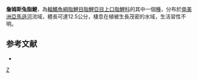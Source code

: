 {{Speciesbox 
| genus = Leporinus
| species = jamesi
| authority = [[Garman|Garman]], 1929
| status = NE
| status_system = IUCN3.1
}}
'''詹姆斯兔脂鯉'''，為[[輻鰭魚綱|輻鰭魚綱]][[脂鯉目|脂鯉目]][[脂鯉亞目|脂鯉亞目]][[上口脂鯉科|上口脂鯉科]]的其中一個[[種|種]]，分布於[[南美洲|南美洲]][[亞馬遜河|亞馬遜河]]流域，體長可達12.5公分，棲息在植被生長茂密的水域，生活習性不明。

==参考文献==
{{refbegin}}
*{{FishBase_species|genus=Leporinus|species=jamesi|year=2013|month=9}}
{{refend}}
{{Taxonbar}}

[[Category:兔脂鯉屬|Z]]